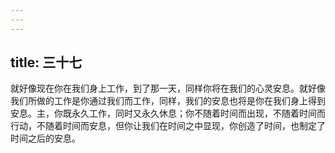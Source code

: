 ```yaml
---
---
---
```

title: 三十七
---

就好像现在你在我们身上工作，到了那一天，同样你将在我们的心灵安息。就好像我们所做的工作是你通过我们而工作，同样，我们的安息也将是你在我们身上得到安息。主，你既永久工作，同时又永久休息；你不随着时间而出现，不随着时间而行动，不随着时间而安息，但你让我们在时间之中显现，你创造了时间，也制定了时间之后的安息。